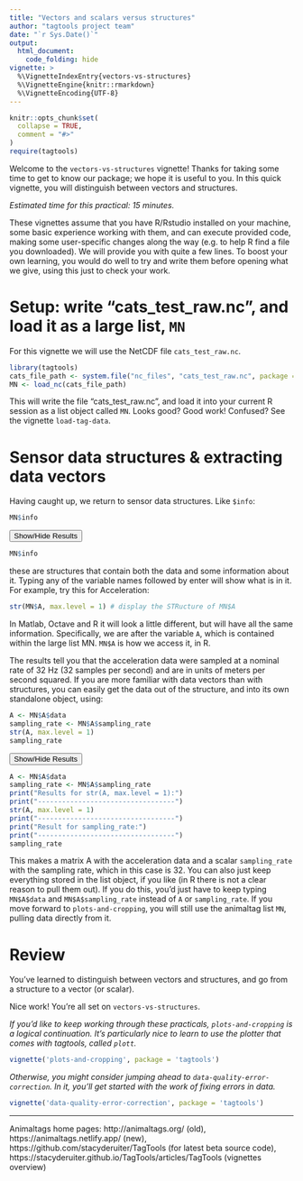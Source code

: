 ```yaml
---
title: "Vectors and scalars versus structures"
author: "tagtools project team"
date: "`r Sys.Date()`"
output: 
  html_document:
    code_folding: hide
vignette: >
  %\VignetteIndexEntry{vectors-vs-structures}
  %\VignetteEngine{knitr::rmarkdown}
  %\VignetteEncoding{UTF-8}
---
```


```r
knitr::opts_chunk$set(
  collapse = TRUE,
  comment = "#>"
)
require(tagtools)
```

Welcome to the `vectors-vs-structures` vignette! Thanks for taking some time to get to know our package; we hope it is useful to you. In this quick vignette, you will distinguish between vectors and structures. 

*Estimated time for this practical: 15 minutes.*

These vignettes assume that you have R/Rstudio installed on your machine, some basic experience working with them, and can execute provided code, making some user-specific changes along the way (e.g. to help R find a file you downloaded). We will provide you with quite a few lines. To boost your own learning, you would do well to try and write them before opening what we give, using this just to check your work.

# Setup: write "cats_test_raw.nc", and load it as a large list, `MN`

For this vignette we will use the NetCDF file `cats_test_raw.nc`. 

```r
library(tagtools)
cats_file_path <- system.file("nc_files", "cats_test_raw.nc", package = "tagtools", mustWork = TRUE)
MN <- load_nc(cats_file_path)
```

This will write the file "cats_test_raw.nc", and load it into your current R session as a list object called `MN`. Looks good? Good work! Confused? See  the vignette `load-tag-data`.

# Sensor data structures & extracting data vectors

Having caught up, we return to sensor data structures. Like `$info`:
```r
MN$info
```

<button class="btn btn-primary" data-toggle="collapse" data-target="#MN_info"> Show/Hide Results </button>  
<div id="MN_info" class="collapse">
```r
MN$info
```
</div>

these are structures that contain both the data and some information about it. Typing any of the variable names followed by enter will show what is in it. For example, try this for Acceleration:

```r
str(MN$A, max.level = 1) # display the STRucture of MN$A
```

In Matlab, Octave and R it will look a little different, but will have all the same information. Specifically, we are after the variable `A`, which is contained within the large list MN. `MN$A` is how we access it, in R.

The results tell you that the acceleration data were sampled at a nominal rate of 32 Hz (32 samples per second) and are in units of meters per second squared. If you are more familiar with data vectors than with structures, you can easily get the data out of the structure, and into its own standalone object, using:

```r
A <- MN$A$data
sampling_rate <- MN$A$sampling_rate
str(A, max.level = 1)
sampling_rate
```

<button class="btn btn-primary" data-toggle="collapse" data-target="#data_out"> Show/Hide Results </button>  
<div id="data_out" class="collapse">

```r
A <- MN$A$data
sampling_rate <- MN$A$sampling_rate
print("Results for str(A, max.level = 1):")
print("----------------------------------")
str(A, max.level = 1)
print("----------------------------------")
print("Result for sampling_rate:")
print("----------------------------------")
sampling_rate
```

</div>

This makes a matrix A with the acceleration data and a scalar `sampling_rate` with the sampling rate, which in this case is 32. You can also just keep everything stored in the list object, if you like (in R there is not a clear reason to pull them out). If you do this, you'd just have to keep typing `MN$A$data` and `MN$A$sampling_rate` instead of `A` or `sampling_rate`. If you move forward to `plots-and-cropping`, you will still use the animaltag list `MN`, pulling data directly from it. 

# Review

You've learned to distinguish between vectors and structures, and go from a structure to a vector (or scalar). 

Nice work! You're all set on `vectors-vs-structures`.

*If you'd like to keep working through these practicals, `plots-and-cropping` is a logical continuation. It's particularly nice to learn to use the plotter that comes with tagtools, called `plott`.*

```r
vignette('plots-and-cropping', package = 'tagtools')
```

*Otherwise, you might consider jumping ahead to `data-quality-error-correction`. In it, you'll get started with the work of fixing errors in data.* 

```r
vignette('data-quality-error-correction', package = 'tagtools')
```

***

Animaltags home pages: http://animaltags.org/ (old), https://animaltags.netlify.app/ (new), https://github.com/stacyderuiter/TagTools (for latest beta source code), https://stacyderuiter.github.io/TagTools/articles/TagTools (vignettes overview)
